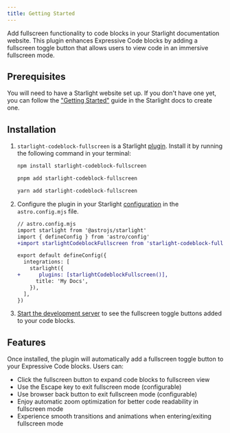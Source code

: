 ```yaml
---
title: Getting Started
---
```


Add fullscreen functionality to code blocks in your Starlight documentation website. This plugin enhances Expressive Code blocks by adding a fullscreen toggle button that allows users to view code in an immersive fullscreen mode.

## Prerequisites

You will need to have a Starlight website set up.
If you don't have one yet, you can follow the ["Getting Started"](https://starlight.astro.build/getting-started) guide in the Starlight docs to create one.

## Installation


<Steps>

1. `starlight-codeblock-fullscreen` is a Starlight [plugin](https://starlight.astro.build/reference/plugins/). Install it by running the following command in your terminal:

   <Tabs syncKey="pkg">

   <TabItem label="npm">

   ```sh
   npm install starlight-codeblock-fullscreen
   ```

   </TabItem>

   <TabItem label="pnpm">

   ```sh
   pnpm add starlight-codeblock-fullscreen
   ```

   </TabItem>

   <TabItem label="Yarn">

   ```sh
   yarn add starlight-codeblock-fullscreen
   ```

   </TabItem>

   </Tabs>

2. Configure the plugin in your Starlight [configuration](https://starlight.astro.build/reference/configuration/#plugins) in the `astro.config.mjs` file.

   ```diff lang="js"
   // astro.config.mjs
   import starlight from '@astrojs/starlight'
   import { defineConfig } from 'astro/config'
   +import starlightCodeblockFullscreen from 'starlight-codeblock-fullscreen'

   export default defineConfig({
     integrations: [
       starlight({
   +      plugins: [starlightCodeblockFullscreen()],
         title: 'My Docs',
       }),
     ],
   })
   ```

3. [Start the development server](https://starlight.astro.build/getting-started/#start-the-development-server) to see the fullscreen toggle buttons added to your code blocks.

</Steps>

## Features

Once installed, the plugin will automatically add a fullscreen toggle button to your Expressive Code blocks. Users can:

- Click the fullscreen button to expand code blocks to fullscreen view
- Use the Escape key to exit fullscreen mode (configurable)
- Use browser back button to exit fullscreen mode (configurable)
- Enjoy automatic zoom optimization for better code readability in fullscreen mode
- Experience smooth transitions and animations when entering/exiting fullscreen mode
